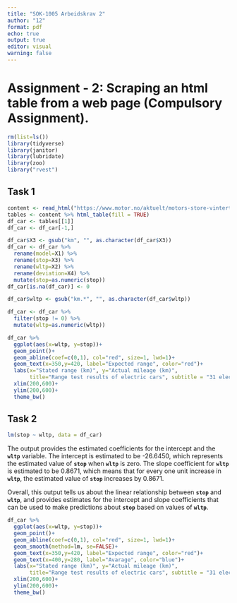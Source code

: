 ---
title: "SOK-1005 Arbeidskrav 2"
author: "12"
format: pdf
echo: true
output: true
editor: visual
warning: false
---

# Assignment - 2: Scraping an html table from a web page (Compulsory Assignment).

```{r, message=FALSE, warning=FALSE}
rm(list=ls()) 
library(tidyverse)
library(janitor)
library(lubridate)
library(zoo)
library("rvest")
```

## Task 1

```{r, message = FALSE, warning=FALSE}
content <- read_html("https://www.motor.no/aktuelt/motors-store-vintertest-av-rekkevidde-pa-elbiler/217132")
tables <- content %>% html_table(fill = TRUE)
df_car <- tables[[1]]
df_car <- df_car[-1,]
```

```{r, message = FALSE, warning=FALSE}
df_car$X3 <- gsub("km", "", as.character(df_car$X3))
df_car <- df_car %>%
  rename(model=X1) %>% 
  rename(stop=X3) %>% 
  rename(wltp=X2) %>% 
  rename(deviation=X4) %>% 
  mutate(stop=as.numeric(stop))
df_car[is.na(df_car)] <- 0

df_car$wltp <- gsub("km.*", "", as.character(df_car$wltp))

df_car <- df_car %>% 
  filter(stop != 0) %>% 
  mutate(wltp=as.numeric(wltp))

```

```{r, message=FALSE, warning=FALSE}
df_car %>% 
  ggplot(aes(x=wltp, y=stop))+
  geom_point()+
  geom_abline(coef=c(0,1), col="red", size=1, lwd=1)+
  geom_text(x=350,y=420, label="Expected range", color="red")+
  labs(x="Stated range (km)", y="Actual mileage (km)",
       title="Range test results of electric cars", subtitle = "31 electric car models tested by Motor")+
  xlim(200,600)+
  ylim(200,600)+
  theme_bw()
```

## Task 2

```{r}
lm(stop ~ wltp, data = df_car)
```

The output provides the estimated coefficients for the intercept and the **`wltp`** variable. The intercept is estimated to be -26.6450, which represents the estimated value of **`stop`** when **`wltp`** is zero. The slope coefficient for **`wltp`** is estimated to be 0.8671, which means that for every one unit increase in **`wltp`**, the estimated value of **`stop`** increases by 0.8671.

Overall, this output tells us about the linear relationship between **`stop`** and **`wltp`**, and provides estimates for the intercept and slope coefficients that can be used to make predictions about **`stop`** based on values of **`wltp`**.

```{r, message=FALSE, warning=FALSE}
df_car %>% 
  ggplot(aes(x=wltp, y=stop))+
  geom_point()+
  geom_abline(coef=c(0,1), col="red", size=1, lwd=1)+
  geom_smooth(method=lm, se=FALSE)+
  geom_text(x=350,y=420, label="Expected range", color="red")+
  geom_text(x=400,y=280, label="Avarage", color="blue")+
  labs(x="Stated range (km)", y="Actual mileage (km)",
       title="Range test results of electric cars", subtitle = "31 electric car models tested by Motor")+
  xlim(200,600)+
  ylim(200,600)+
  theme_bw()
```
